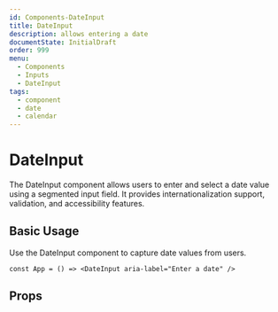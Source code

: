```yaml
---
id: Components-DateInput
title: DateInput
description: allows entering a date
documentState: InitialDraft
order: 999
menu:
  - Components
  - Inputs
  - DateInput
tags:
  - component
  - date
  - calendar
---
```


# DateInput

The DateInput component allows users to enter and select a date value using a segmented input field. It provides internationalization support, validation, and accessibility features.

## Basic Usage

Use the DateInput component to capture date values from users.

```jsx-live
const App = () => <DateInput aria-label="Enter a date" />
```

## Props

<PropsTable id="DateInput"/>
